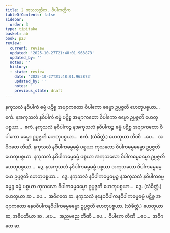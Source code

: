 ```yaml
---
title: 2 ကုသလတ္တိက, ဝိပါကတ္တိက
tableOfContents: false
sidebar:
  order: 3
type: tipitaka
basket: ab
book: p23
review:
  current: review
  updated: '2025-10-27T21:48:01.963873'
  updated_by: ''
  notes: ''
  history:
  - state: review
    date: '2025-10-27T21:48:01.963873'
    updated_by: ''
    notes: ''
    previous_state: draft
---
```



<ReviewStatus review={frontmatter.review} showDetails={true} />

<HypothesisAnnotation frontmatter={frontmatter} />

<DynamicBreadcrumb />

<Division number="4" book="p23" e="ch" v="40" p="405">

<Paragraph number="20" book="p23">
နကုသလံ နဝိပါကံ ဓမ္မံ ပဋိစ္စ အဗျာကတော ဝိပါကော ဓမ္မော ဥပ္ပဇ္ဇတိ ဟေတုပစ္စယာ…  ဧကံ.
</Paragraph>

<Paragraph number="21" book="p23">
နအကုသလံ နဝိပါကံ ဓမ္မံ ပဋိစ္စ အဗျာကတော ဝိပါကော ဓမ္မော ဥပ္ပဇ္ဇတိ ဟေတုပစ္စယာ…  ဧကံ.
</Paragraph>

<Paragraph number="22" book="p23">
နကုသလံ နဝိပါကဉ္စ နအကုသလံ နဝိပါကဉ္စ ဓမ္မံ ပဋိစ္စ အဗျာကတော ဝိပါကော ဓမ္မော ဥပ္ပဇ္ဇတိ ဟေတုပစ္စယာ…  ဧကံ. (သံခိတ္တံ.)
</Paragraph>

<Paragraph number="23" book="p23">
ဟေတုယာ တီဏိ …ပေ…  အဝိဂတေ တီဏိ.
</Paragraph>

</Division>
<Division number="5" book="p23" e="ch" v="40" p="405">

<Paragraph number="24" book="p23">
နကုသလံ နဝိပါကဓမ္မဓမ္မံ ပစ္စယာ ကုသလော ဝိပါကဓမ္မဓမ္မော ဥပ္ပဇ္ဇတိ ဟေတုပစ္စယာ. နကုသလံ နဝိပါကဓမ္မဓမ္မံ ပစ္စယာ အကုသလော ဝိပါကဓမ္မဓမ္မော ဥပ္ပဇ္ဇတိ ဟေတုပစ္စယာ…  ဒွေ.
</Paragraph>

<Paragraph number="25" book="p23">
နအကုသလံ နဝိပါကဓမ္မဓမ္မံ ပစ္စယာ အကုသလော ဝိပါကဓမ္မဓမ္မော ဥပ္ပဇ္ဇတိ ဟေတုပစ္စယာ…  ဒွေ.
</Paragraph>

<Paragraph number="26" book="p23">
နကုသလံ နဝိပါကဓမ္မဓမ္မဉ္စ နအကုသလံ နဝိပါကဓမ္မဓမ္မဉ္စ ဓမ္မံ ပစ္စယာ ကုသလော ဝိပါကဓမ္မဓမ္မော ဥပ္ပဇ္ဇတိ ဟေတုပစ္စယာ…  ဒွေ. (သံခိတ္တံ.)
</Paragraph>

<Paragraph number="27" book="p23">
ဟေတုယာ ဆ …ပေ…  အဝိဂတေ ဆ.
</Paragraph>

</Division>
<Division number="6" book="p23" e="ch" v="40" p="405">

<Paragraph number="28" book="p23">
နကုသလံ နနေဝဝိပါကနဝိပါကဓမ္မဓမ္မံ ပဋိစ္စ အဗျာကတော နေဝဝိပါကနဝိပါကဓမ္မဓမ္မော ဥပ္ပဇ္ဇတိ ဟေတုပစ္စယာ. (သံခိတ္တံ.)
</Paragraph>

<Paragraph number="29" book="p23">
ဟေတုယာ ဆ, အဓိပတိယာ ဆ …ပေ…  အညမညေ တီဏိ …ပေ…  ဝိပါကေ တီဏိ …ပေ…  အဝိဂတေ ဆ.
</Paragraph>
</Division>